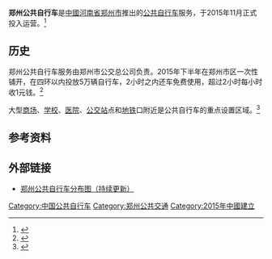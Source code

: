 '''郑州公共自行车'''是[[中華人民共和國|中國]][[河南省|河南省]][[郑州市|郑州市]]推出的[[公共自行车|公共自行车]]服务，于2015年11月正式投入运营。<ref >{{cite web |url=http://www.weixinyidu.com/n_2407768 |language= |title=郑州公共自行车已摆放在东区，用微信、支付宝就能免费骑！ |publisher=沃派中州大学 |date=2015-11-14 |accessdate= |archive-url=https://web.archive.org/web/20170118075613/http://www.weixinyidu.com/n_2407768 |archive-date=2017-01-18 |dead-url=yes }}</ref>

== 历史 ==
郑州公共自行车服务由郑州市公交总公司负责。2015年下半年在郑州市区一次性铺开，在四环以内投放5万辆自行车，2小时之内还车免费使用，超过2小时每小时收1元钱。<ref >{{cite web |url=http://www.mafengwo.cn/travel-news/119666.html |language= |title=郑州公共自行车2个小时内免费骑 |publisher=蚂蜂窝 |date=2015-12-23 |accessdate= |archive-date=2017-01-16 |archive-url=https://web.archive.org/web/20170116202207/http://www.mafengwo.cn/travel-news/119666.html |dead-url=no }}</ref>

大型[[商场|商场]]、[[学校|学校]]、[[医院|医院]]、[[公交站|公交站]]点和[[地铁|地铁]]口附近是公共自行车的重点设置区域。<ref >{{cite web |url=http://news.dahe.cn/2015/08-07/105413234.html |language= |title=郑州将推公共自行车服务 刷绿城通租借一小时内免费 |publisher=东方今报 |date=2015年8月7日 |accessdate= |archive-date=2015年9月26日 |archive-url=https://web.archive.org/web/20150926111849/http://news.dahe.cn/2015/08-07/105413234.html |dead-url=no }}</ref>

== 参考资料 ==
{{reflist}}

== 外部链接 ==
*[http://zz.bendibao.com/traffic/2016422/52261.shtm 郑州公共自行车分布图（持续更新）] {{Wayback|url=http://zz.bendibao.com/traffic/2016422/52261.shtm |date=20170113171516 }}

{{公共自行车}}
{{Authority control}}
[[Category:中国公共自行车|Category:中国公共自行车]]
[[Category:郑州公共交通|Category:郑州公共交通]]
[[Category:2015年中國建立|Category:2015年中國建立]]